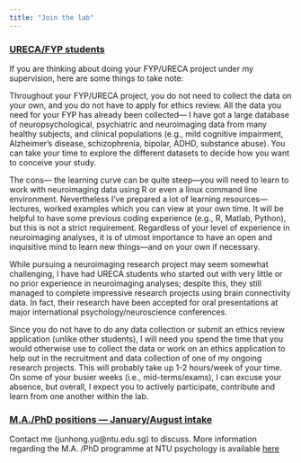 ```yaml
---
title: "Join the lab"
---
```


### [URECA/FYP students]{.underline}

If you are thinking about doing your FYP/URECA project under my supervision, here are some things to take note:

Throughout your FYP/URECA project, you do not need to collect the data on your own, and you do not have to apply for ethics review. All the data you need for your FYP has already been collected— I have got a large database of neuropsychological, psychiatric and neuroimaging data from many healthy subjects, and clinical populations (e.g., mild cognitive impairment, Alzheimer’s disease, schizophrenia, bipolar, ADHD, substance abuse). You can take your time to explore the different datasets to decide how you want to conceive your study. 

The cons— the learning curve can be quite steep—you will need to learn to work with neuroimaging data using R or even a linux command line environment. Nevertheless I’ve prepared a lot of learning resources— lectures, worked examples which you can view at your own time. It will be helpful to have some previous coding experience (e.g., R, Matlab, Python), but this is not a strict requirement. Regardless of your level of experience in neuroimaging analyses, it is of utmost importance to have an open and inquisitive mind to learn new things—and on your own if necessary.

While pursuing a neuroimaging research project may seem somewhat challenging, I have had URECA students who started out with very little or no prior experience in neuroimaging analyses; despite this, they still managed to complete impressive research projects using brain connectivity data. In fact, their research have been accepted for oral presentations at major international psychology/neuroscience conferences.

Since you do not have to do any data collection or submit an ethics review application (unlike other students), I will need you spend the time that you would otherwise use to collect the data or work on an ethics application to help out in the recruitment and data collection of one of my ongoing research projects. This will probably take up 1-2 hours/week of your time. On some of your busier weeks (i.e., mid-terms/exams), I can excuse your absence, but overall, I expect you to actively participate, contribute and learn from one another within the lab.

### [M.A./PhD positions — January/August intake]{.underline}

Contact me (junhong.yu\@ntu.edu.sg) to discuss. More information regarding the M.A. /PhD programme at NTU psychology is available [here](https://www.ntu.edu.sg/sss/graduate-education/graduate-research/psychology)
